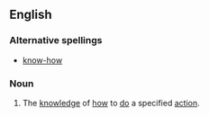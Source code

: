 ==English==
===Alternative spellings===
*[[know-how]]
===Noun===
{{en-noun|-}}
# The [[knowledge]] of [[how]] to [[do]] a specified [[action]].